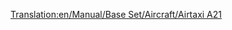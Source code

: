[[Translation:en/Manual/Base Set/Aircraft/Airtaxi A21]]
{{en/Manual/Base Set/Aircraft/Aircraft|Cost=41.015 (82,030)
|Speed=947 kph (592 MPH)
|Annual=6.609 (13,218)
|Designed=1973
|Lifespan=24
|Capacity=260 passengers & 30 bags of mail
|Description=The first Airtaxi/Airbus plane. Fairly decent
|Real-lifeWikilink=Airbus A300
|Real-life=Airbus A300
}}